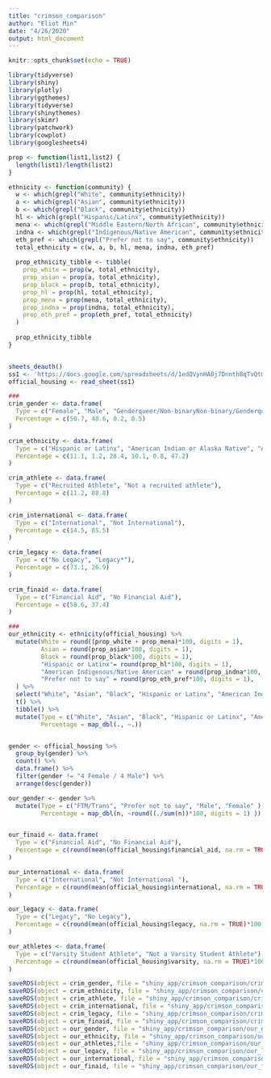 ```yaml
---
title: "crimson_comparison"
author: "Eliot Min"
date: "4/26/2020"
output: html_document
---
```


```r
knitr::opts_chunk$set(echo = TRUE)

library(tidyverse)
library(shiny)
library(plotly)
library(ggthemes)
library(tidyverse)
library(shinythemes)
library(skimr)
library(patchwork)
library(cowplot)
library(googlesheets4)
```

```r


prop <- function(list1,list2) {
  length(list1)/length(list2)
}

ethnicity <- function(community) {
  w <- which(grepl("White", community$ethnicity))
  a <- which(grepl("Asian", community$ethnicity))
  b <- which(grepl("Black", community$ethnicity))
  hl <- which(grepl("Hispanic/Latinx", community$ethnicity))
  mena <- which(grepl("Middle Eastern/North African", community$ethnicity))
  indna <- which(grepl("Indigenous/Native American", community$ethnicity))
  eth_pref <- which(grepl("Prefer not to say", community$ethnicity))
  total_ethnicity = c(w, a, b, hl, mena, indna, eth_pref)
  
  prop_ethnicity_tibble <- tibble(
    prop_white = prop(w, total_ethnicity),
    prop_asian = prop(a, total_ethnicity),
    prop_black = prop(b, total_ethnicity),
    prop_hl = prop(hl, total_ethnicity),
    prop_mena = prop(mena, total_ethnicity),
    prop_indna = prop(indna, total_ethnicity),
    prop_eth_pref = prop(eth_pref, total_ethnicity)
  )
  
  prop_ethnicity_tibble
}


sheets_deauth()
ss1 <- 'https://docs.google.com/spreadsheets/d/1edQVynHA0j7Dnnth8qTvQtmS3ww768lyl4pyPC8XPoE/edit?usp=sharing'
official_housing <- read_sheet(ss1)

###
crim_gender <- data.frame(
  Type = c("Female", "Male", "Genderqueer/Non-binaryNon-binary/Genderqueer", "Prefer not to say"),
  Percentage = c(50.7, 48.6, 0.2, 0.5)
)

crim_ethnicity <- data.frame(
  Type = c("Hispanic or Latinx", "American Indian or Alaska Native", "Asian or South Asian", "Black or African American", "Pacific Islander", "White"),
  Percentage = c(11.1, 1.2, 28.4, 10.1, 0.8, 47.2)
)

crim_athlete <- data.frame(
  Type = c("Recruited Athlete", "Not a recruited athlete"),
  Percentage = c(11.2, 88.8)
)

crim_international <- data.frame(
  Type = c("International", "Not International"),
  Percentage = c(14.5, 85.5)
)

crim_legacy <- data.frame(
  Type = c("No Legacy", "Legacy*"),
  Percentage = c(73.1, 26.9)
)

crim_finaid <- data.frame(
  Type = c("Financial Aid", "No Financial Aid"),
  Percentage = c(58.6, 37.4)
)

###
our_ethnicity <- ethnicity(official_housing) %>%
  mutate(White = round((prop_white + prop_mena)*100, digits = 1),
         Asian = round(prop_asian*100, digits = 1),
         Black = round(prop_black*100, digits = 1),
         "Hispanic or Latinx"= round(prop_hl*100, digits = 1),
         "American Indigenous/Native American" = round(prop_indna*100, digits = 1),
         "Prefer not to say" = round(prop_eth_pref*100, digits = 1),
  ) %>%
  select("White", "Asian", "Black", "Hispanic or Latinx", "American Indigenous/Native American", "Prefer not to say") %>%
  t() %>%
  tibble() %>%
  mutate(Type = c("White", "Asian", "Black", "Hispanic or Latinx", "American Indigenous/Native American", "Prefer not to say"),
         Percentage = map_dbl(., ~.))


gender <- official_housing %>%
  group_by(gender) %>%
  count() %>%
  data.frame() %>%
  filter(gender != "4 Female / 4 Male") %>%
  arrange(desc(gender))

our_gender <- gender %>%
  mutate(Type = c("FTM/Trans", "Prefer not to say", "Male", "Female" ),
         Percentage = map_dbl(n, ~round((./sum(n))*100, digits = 1) ))


our_finaid <- data.frame(
  Type = c("Financial Aid", "No Financial Aid"),
  Percentage = c(round(mean(official_housing$financial_aid, na.rm = TRUE)*100, digits = 1), 100-round(mean(official_housing$financial_aid, na.rm = TRUE)*100, digits = 1))
)

our_international <- data.frame(
  Type = c("International", "Not International "),
  Percentage = c(round(mean(official_housing$international, na.rm = TRUE)*100, digits = 1), 100-round(mean(official_housing$international, na.rm = TRUE)*100, digits = 1))
)

our_legacy <- data.frame(
  Type = c("Legacy", "No Legacy"),
  Percentage = c(round(mean(official_housing$legacy, na.rm = TRUE)*100, digits = 1), 100-round(mean(official_housing$legacy, na.rm = TRUE)*100, digits = 1))
)

our_athletes <- data.frame(
  Type = c("Varsity Student Athlete", "Not a Varsity Student Athlete"),
  Percentage = c(round(mean(official_housing$varsity, na.rm = TRUE)*100, digits = 1), 100-round(mean(official_housing$varsity, na.rm = TRUE)*100, digits = 1))
)

saveRDS(object = crim_gender, file = "shiny_app/crimson_comparison/crim_gender")
saveRDS(object = crim_ethnicity, file = "shiny_app/crimson_comparison/crim_ethnicity")
saveRDS(object = crim_athlete, file = "shiny_app/crimson_comparison/crim_athletes")
saveRDS(object = crim_international, file = "shiny_app/crimson_comparison/crim_international")
saveRDS(object = crim_legacy, file = "shiny_app/crimson_comparison/crim_legacy")
saveRDS(object = crim_finaid, file = "shiny_app/crimson_comparison/crim_finaid")
saveRDS(object = our_gender, file = "shiny_app/crimson_comparison/our_gender")
saveRDS(object = our_ethnicity, file = "shiny_app/crimson_comparison/our_ethnicity")
saveRDS(object = our_athletes,file = "shiny_app/crimson_comparison/our_athletes" )
saveRDS(object = our_legacy, file = "shiny_app/crimson_comparison/our_legacy")
saveRDS(object = our_international, file = "shiny_app/crimson_comparison/our_international")
saveRDS(object = our_finaid, file = "shiny_app/crimson_comparison/our_finaid")
```
